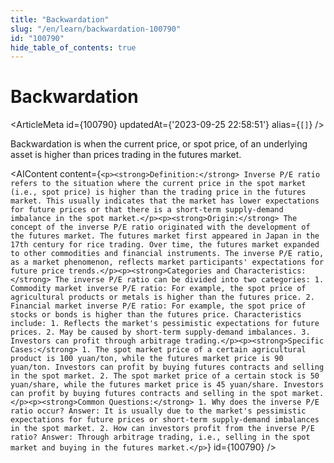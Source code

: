 ```yaml
---
title: "Backwardation"
slug: "/en/learn/backwardation-100790"
id: "100790"
hide_table_of_contents: true
---
```



# Backwardation

<ArticleMeta id={100790} updatedAt={'2023-09-25 22:58:51'} alias={`[]`} />
<div className='border-solid border-b border-t-0 my-4 border-[var(--ifm-color-gray-300)]' />

Backwardation is when the current price, or spot price, of an underlying asset is higher than prices trading in the futures market.

<AIContent content={`<p><strong>Definition:</strong> Inverse P/E ratio refers to the situation where the current price in the spot market (i.e., spot price) is higher than the trading price in the futures market. This usually indicates that the market has lower expectations for future prices or that there is a short-term supply-demand imbalance in the spot market.</p><p><strong>Origin:</strong> The concept of the inverse P/E ratio originated with the development of the futures market. The futures market first appeared in Japan in the 17th century for rice trading. Over time, the futures market expanded to other commodities and financial instruments. The inverse P/E ratio, as a market phenomenon, reflects market participants' expectations for future price trends.</p><p><strong>Categories and Characteristics:</strong> The inverse P/E ratio can be divided into two categories: 1. Commodity market inverse P/E ratio: For example, the spot price of agricultural products or metals is higher than the futures price. 2. Financial market inverse P/E ratio: For example, the spot price of stocks or bonds is higher than the futures price. Characteristics include: 1. Reflects the market's pessimistic expectations for future prices. 2. May be caused by short-term supply-demand imbalances. 3. Investors can profit through arbitrage trading.</p><p><strong>Specific Cases:</strong> 1. The spot market price of a certain agricultural product is 100 yuan/ton, while the futures market price is 90 yuan/ton. Investors can profit by buying futures contracts and selling in the spot market. 2. The spot market price of a certain stock is 50 yuan/share, while the futures market price is 45 yuan/share. Investors can profit by buying futures contracts and selling in the spot market.</p><p><strong>Common Questions:</strong> 1. Why does the inverse P/E ratio occur? Answer: It is usually due to the market's pessimistic expectations for future prices or short-term supply-demand imbalances in the spot market. 2. How can investors profit from the inverse P/E ratio? Answer: Through arbitrage trading, i.e., selling in the spot market and buying in the futures market.</p>`} id={100790} />
